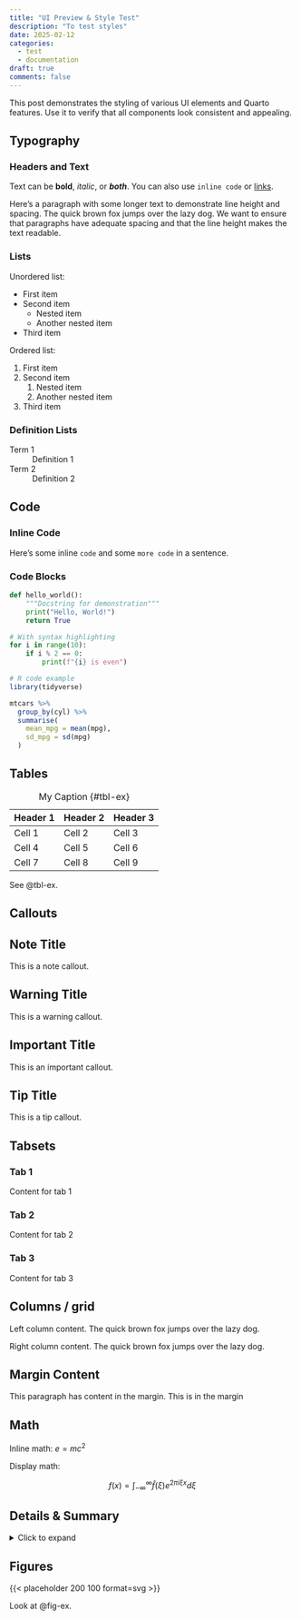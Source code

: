 ```yaml
---
title: "UI Preview & Style Test"
description: "To test styles"
date: 2025-02-12
categories:
  - test
  - documentation
draft: true
comments: false
---
```


This post demonstrates the styling of various UI elements and Quarto features. Use it to verify that all components look consistent and appealing.

## Typography

### Headers and Text

Text can be **bold**, *italic*, or ***both***. You can also use `inline code` or [links](https://quarto.org).

Here's a paragraph with some longer text to demonstrate line height and spacing. The quick brown fox jumps over the lazy dog. We want to ensure that paragraphs have adequate spacing and that the line height makes the text readable.

### Lists

Unordered list:

* First item
* Second item
  * Nested item
  * Another nested item
* Third item

Ordered list:

1. First item
2. Second item
   1. Nested item
   2. Another nested item
3. Third item

### Definition Lists

Term 1
: Definition 1

Term 2
: Definition 2

## Code

### Inline Code

Here's some inline `code` and some `more code` in a sentence.

### Code Blocks

```python
def hello_world():
    """Docstring for demonstration"""
    print("Hello, World!")
    return True

# With syntax highlighting
for i in range(10):
    if i % 2 == 0:
        print(f"{i} is even")
```

```r
# R code example
library(tidyverse)

mtcars %>%
  group_by(cyl) %>%
  summarise(
    mean_mpg = mean(mpg),
    sd_mpg = sd(mpg)
  )
```

## Tables

| Header 1 | Header 2 | Header 3 |
|----------|----------|----------|
| Cell 1   | Cell 2   | Cell 3   |
| Cell 4   | Cell 5   | Cell 6   |
| Cell 7   | Cell 8   | Cell 9   |

: My Caption {#tbl-ex}

See @tbl-ex.

## Callouts

::: {.callout-note}
## Note Title

This is a note callout.
:::

::: {.callout-warning}
## Warning Title

This is a warning callout.
:::

::: {.callout-important}
## Important Title

This is an important callout.
:::

::: {.callout-tip}
## Tip Title

This is a tip callout.
:::

## Tabsets

::: {.panel-tabset}
### Tab 1

Content for tab 1

### Tab 2

Content for tab 2

### Tab 3

Content for tab 3
:::

## Columns / grid

::: grid
::: {.g-col-6}
Left column content. The quick brown fox jumps over the lazy dog.
:::

::: {.g-col-6}
Right column content. The quick brown fox jumps over the lazy dog.
:::
:::

## Margin Content

This paragraph has content in the margin. [This is in the margin]{.aside}

## Math

Inline math: $e = mc^2$

Display math:

$$
f(x) = \int_{-\infty}^\infty \hat{f}(\xi) e^{2 \pi i \xi x} d\xi
$$

## Details & Summary

<details>
<summary>Click to expand</summary>
This content is hidden by default but can be expanded.

* Hidden list item 1
* Hidden list item 2
</details>

## Figures

::: {#fig-ex fig-cap="A gray rectangle."}
{{< placeholder 200 100 format=svg >}}
:::

Look at @fig-ex.
